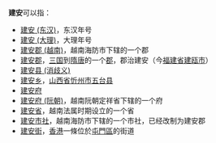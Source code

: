 '''建安'''可以指：
*[[建安_(东汉)|建安 (东汉)]]，东汉年号
*[[建安_(大理)|建安 (大理)]]，大理年号
*[[建安郡_(越南)|建安郡 (越南)]]，越南海防市下辖的一个郡
*[[建安郡|建安郡]]，[[三国|三国]]到[[隋|隋]][[唐|唐]]的一个[[郡|郡]]，郡治建安（今[[福建省|福建省]][[建瓯市|建瓯市]]）
*[[建安县_(消歧义)|建安县 (消歧义)]]
*[[建安乡|建安乡]]，[[山西省|山西省]][[忻州市|忻州市]][[五台县|五台县]]
*[[建安府|建安府]]
*[[建安府_(阮朝)|建安府 (阮朝)]]，越南阮朝定祥省下辖的一个府
*[[建安省|建安省]]，越南法属时期设立的一个省
*[[建安市社|建安市社]]，越南海防市下辖的一个市社，已经改制为建安郡
*[[建安街|建安街]]，[[香港|香港]]一條位於[[屯門區|屯門區]]的街道

{{disambig|Cat=二字消歧义|J}}